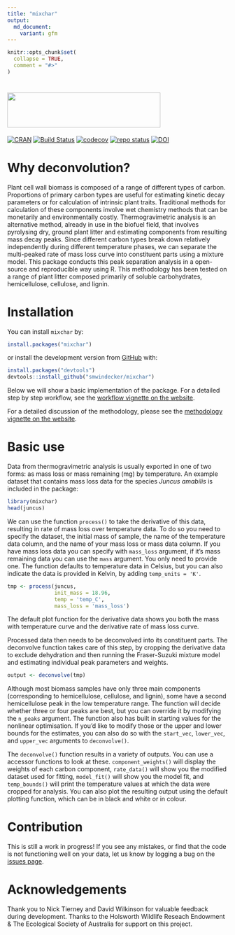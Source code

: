 ```yaml
---
title: "mixchar"
output:
  md_document:
    variant: gfm
---
```


```r
knitr::opts_chunk$set(
  collapse = TRUE,
  comment = "#>"
)
```

# <img src = "man/figures/logo.png" height="80" width="350" />

[![CRAN](http://www.r-pkg.org/badges/version/mixchar)](https://cran.r-project.org/package=mixchar)
[![Build Status](https://travis-ci.com/smwindecker/mixchar.svg?branch=master)](https://travis-ci.org/smwindecker/mixchar)
[![codecov](https://codecov.io/gh/smwindecker/mixchar/branch/master/graph/badge.svg)](https://codecov.io/gh/smwindecker/mixchar)
[![repo status](http://www.repostatus.org/badges/latest/active.svg)](http://www.repostatus.org/#active)
[![DOI](https://zenodo.org/badge/103010631.svg)](https://zenodo.org/badge/latestdoi/103010631)

# Why deconvolution?

Plant cell wall biomass is composed of a range of different types of carbon. Proportions of primary carbon types are useful for estimating kinetic decay parameters or for calculation of intrinsic plant traits. Traditional methods for calculation of these components involve wet chemistry methods that can be monetarily and environmentally costly. Thermogravimetric analysis is an alternative method, already in use in the biofuel field, that involves pyrolysing dry, ground plant litter and estimating components from resulting mass decay peaks. Since different carbon types break down relatively independently during different temperature phases, we can separate the multi-peaked rate of mass loss curve into constituent parts using a mixture model. This package conducts this peak separation analysis in a open-source and reproducible way using R. This methodology has been tested on a range of plant litter composed primarily of soluble carbohydrates, hemicellulose, cellulose, and lignin.

# Installation

You can install `mixchar` by:

```r
install.packages("mixchar")
```

or install the development version from [GitHub](https://github.com/) with:

``` r
install.packages("devtools")
devtools::install_github("smwindecker/mixchar")
```

Below we will show a basic implementation of the package. For a detailed step by step workflow, see the [workflow vignette on the website](http://smwindecker.github.io/mixchar/articles/mixchar.html).

For a detailed discussion of the methodology, please see the [methodology vignette on the website](http://smwindecker.github.io/mixchar/articles/Background.html). 

# Basic use

Data from thermogravimetric analysis is usually exported in one of two forms: as mass loss or mass remaining (mg) by temperature. An example dataset that contains mass loss data for the species *Juncus amabilis* is included in the package:

```r
library(mixchar)
head(juncus)
```

We can use the function `process()` to take the derivative of this data, resulting in rate of mass loss over temperature data. To do so you need to specify the dataset, the initial mass of sample, the name of the temperature data column, and the name of your mass loss or mass data column. If you have mass loss data you can specify with `mass_loss` argument, if it's mass remaining data you can use the `mass` argument. You only need to provide one. The function defaults to temperature data in Celsius, but you can also indicate the data is provided in Kelvin, by adding `temp_units = 'K'`.

```r
tmp <- process(juncus, 
               init_mass = 18.96, 
               temp = 'temp_C', 
               mass_loss = 'mass_loss')
```

The default plot function for the derivative data shows you both the mass with temperature curve and the derivative rate of mass loss curve.

Processed data then needs to be deconvolved into its constituent parts. The deconvolve function takes care of this step, by cropping the derivative data to exclude dehydration and then running the Fraser-Suzuki mixture model and estimating individual peak parameters and weights.

```r
output <- deconvolve(tmp)
```

Although most biomass samples have only three main components (corresponding to hemicellulose, cellulose, and lignin), some have a second hemicellulose peak in the low temperature range. The function will decide whether three or four peaks are best, but you can override it by modifying the `n_peaks` argument. The function also has built in starting values for the nonlinear optimisation. If you'd like to modify those or the upper and lower bounds for the estimates, you can also do so with the `start_vec`, `lower_vec`, and `upper_vec` arguments to `deconvolve()`.

The `deconvolve()` function results in a variety of outputs. You can use a accessor functions to look at these. `component_weights()` will display the weights of each carbon component, `rate_data()` will show you the modified dataset used for fitting, `model_fit()` will show you the model fit, and `temp_bounds()` will print the temperature values at which the data were cropped for analysis. You can also plot the resulting output using the default plotting function, which can be in black and white or in colour.

# Contribution

This is still a work in progress! If you see any mistakes, or find that the code is not functioning well on your data, let us know by logging a bug on the [issues page](http://www.github.com/smwindecker/mixchar/issues). 

# Acknowledgements

Thank you to Nick Tierney and David Wilkinson for valuable feedback during development. Thanks to the Holsworth Wildlife Reseach Endowment & The Ecological Society of Australia for support on this project.

